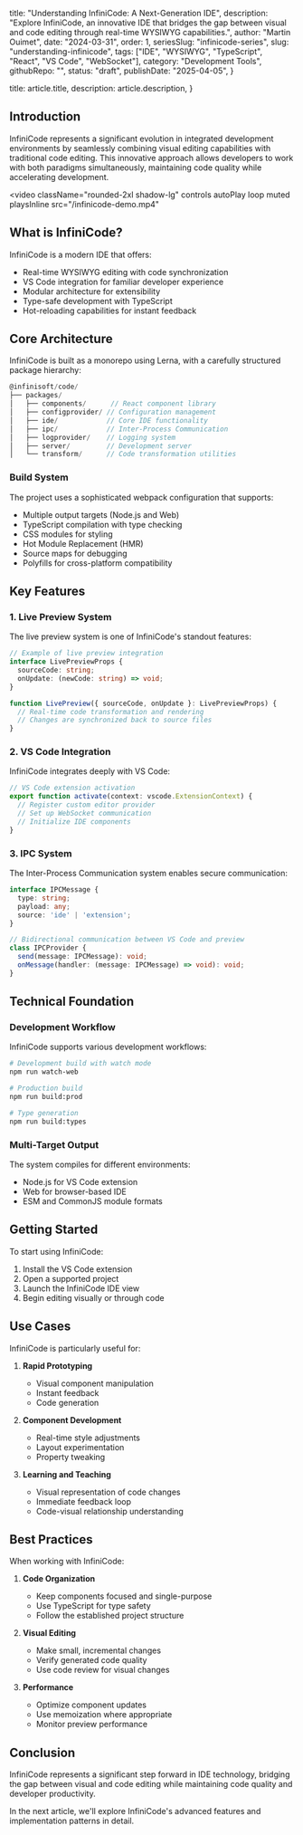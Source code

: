 
  title: "Understanding InfiniCode: A Next-Generation IDE",
  description: "Explore InfiniCode, an innovative IDE that bridges the gap between visual and code editing through real-time WYSIWYG capabilities.",
  author: "Martin Ouimet",
  date: "2024-03-31",
  order: 1,
  seriesSlug: "infinicode-series",
  slug: "understanding-infinicode",
  tags: ["IDE", "WYSIWYG", "TypeScript", "React", "VS Code", "WebSocket"],
  category: "Development Tools",
  githubRepo: "",
  status: "draft",
  publishDate: "2025-04-05",
}

  title: article.title,
  description: article.description,
}


## Introduction

InfiniCode represents a significant evolution in integrated development environments by seamlessly combining visual editing capabilities with traditional code editing. This innovative approach allows developers to work with both paradigms simultaneously, maintaining code quality while accelerating development.

<video 
  className="rounded-2xl shadow-lg"
  controls
  autoPlay
  loop
  muted
  playsInline
  src="/infinicode-demo.mp4"
>
  <track kind="captions" />
</video>

## What is InfiniCode?

InfiniCode is a modern IDE that offers:
- Real-time WYSIWYG editing with code synchronization
- VS Code integration for familiar developer experience
- Modular architecture for extensibility
- Type-safe development with TypeScript
- Hot-reloading capabilities for instant feedback

## Core Architecture

InfiniCode is built as a monorepo using Lerna, with a carefully structured package hierarchy:

```typescript
@infinisoft/code/
├── packages/
│   ├── components/      // React component library
│   ├── configprovider/ // Configuration management
│   ├── ide/            // Core IDE functionality
│   ├── ipc/            // Inter-Process Communication
│   ├── logprovider/    // Logging system
│   ├── server/         // Development server
│   └── transform/      // Code transformation utilities
```

### Build System

The project uses a sophisticated webpack configuration that supports:
- Multiple output targets (Node.js and Web)
- TypeScript compilation with type checking
- CSS modules for styling
- Hot Module Replacement (HMR)
- Source maps for debugging
- Polyfills for cross-platform compatibility

## Key Features

### 1. Live Preview System

The live preview system is one of InfiniCode's standout features:

```typescript
// Example of live preview integration
interface LivePreviewProps {
  sourceCode: string;
  onUpdate: (newCode: string) => void;
}

function LivePreview({ sourceCode, onUpdate }: LivePreviewProps) {
  // Real-time code transformation and rendering
  // Changes are synchronized back to source files
}
```

### 2. VS Code Integration

InfiniCode integrates deeply with VS Code:

```typescript
// VS Code extension activation
export function activate(context: vscode.ExtensionContext) {
  // Register custom editor provider
  // Set up WebSocket communication
  // Initialize IDE components
}
```

### 3. IPC System

The Inter-Process Communication system enables secure communication:

```typescript
interface IPCMessage {
  type: string;
  payload: any;
  source: 'ide' | 'extension';
}

// Bidirectional communication between VS Code and preview
class IPCProvider {
  send(message: IPCMessage): void;
  onMessage(handler: (message: IPCMessage) => void): void;
}
```

## Technical Foundation

### Development Workflow

InfiniCode supports various development workflows:

```bash
# Development build with watch mode
npm run watch-web

# Production build
npm run build:prod

# Type generation
npm run build:types
```

### Multi-Target Output

The system compiles for different environments:
- Node.js for VS Code extension
- Web for browser-based IDE
- ESM and CommonJS module formats

## Getting Started

To start using InfiniCode:

1. Install the VS Code extension
2. Open a supported project
3. Launch the InfiniCode IDE view
4. Begin editing visually or through code

## Use Cases

InfiniCode is particularly useful for:

1. **Rapid Prototyping**
   - Visual component manipulation
   - Instant feedback
   - Code generation

2. **Component Development**
   - Real-time style adjustments
   - Layout experimentation
   - Property tweaking

3. **Learning and Teaching**
   - Visual representation of code changes
   - Immediate feedback loop
   - Code-visual relationship understanding

## Best Practices

When working with InfiniCode:

1. **Code Organization**
   - Keep components focused and single-purpose
   - Use TypeScript for type safety
   - Follow the established project structure

2. **Visual Editing**
   - Make small, incremental changes
   - Verify generated code quality
   - Use code review for visual changes

3. **Performance**
   - Optimize component updates
   - Use memoization where appropriate
   - Monitor preview performance

## Conclusion

InfiniCode represents a significant step forward in IDE technology, bridging the gap between visual and code editing while maintaining code quality and developer productivity.

In the next article, we'll explore InfiniCode's advanced features and implementation patterns in detail.